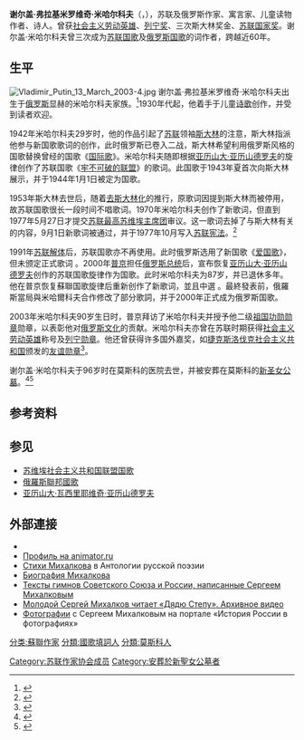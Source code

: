 {{Infobox person
| image        = Михалков Сергей Владимирович.jpg
| name         = 谢尔盖·弗拉基米罗维奇·米哈尔科夫
| caption      = 2003年3月13日米哈尔科夫在90岁生日聚会上
| birth_date   = {{Birth date|1913|03|13|df=yes}}
| birth_place  = {{flag|俄罗斯帝国}}[[莫斯科|莫斯科]]
| death_date   = {{Death date and age|2009|08|27|1913|03|13|df=yes}}
| death_place  = {{flag|俄罗斯联邦|name=俄罗斯联邦}}[[莫斯科|莫斯科]]
| resting_place= [[新圣女公墓|新圣女公墓]]
| occupation   = 苏联作协主席、剧作家
| years_active = 1935年 - 2009年
| known_for    = [[苏联国歌|苏联国歌]]及[[俄罗斯国歌|俄罗斯国歌]]的词作者
| spouse       = 纳塔利娅·堪察洛夫斯卡娅（1936年 - 1988年）<br />尤利娅·萨波蒂娜（1997年 - 2009年）
| parents      =
| children     = [[尼基塔·米哈尔科夫|尼基塔·米哈尔科夫]]<br />[[安德烈·康查洛夫斯基|安德烈·康查洛夫斯基]]
| relations    = 米哈伊尔·米哈尔科夫
|awards={{{!}} style="background: transparent"
{{!}} {{社会主义劳动英雄}}
{{!}}}
{{{!}} style="background: transparent"
{{!}} {{圣安德烈勋章 (俄罗斯联邦)}} {{!}}{{!}} {{二级祖国功勋勋章}}
{{!}}}
{{{!}} style="background: transparent"
{{!}}-
{{!}} {{荣誉勋章 (俄罗斯联邦)}}{{!!}}{{列宁勋章}}{{!}}{{!}}{{列宁勋章}} {{!}}{{!}}{{列宁勋章}} 
{{!}}-
{{!}} {{列宁勋章}} {{!}}{{!}}{{十月革命勋章}}{{!!}}{{红旗勋章}} {{!}}{{!}}{{一级卫国战争勋章}}
{{!}}-
{{!}} {{劳动红旗勋章}} {{!}}{{!}}{{劳动红旗勋章}}{{!!}}{{各族人民友谊勋章}} {{!}}{{!}}{{红星勋章}}
{{!}}-
{{!}} {{朱可夫奖章}} {{!}}{{!}}{{纪念列宁诞辰一百周年奖章}}{{!!}}{{保卫敖德萨奖章}} {{!}}{{!}}{{保卫塞瓦斯托波尔奖章}}
{{!}}}
{{{!}} style="background: transparent"
{{!}} {{列宁奖}} {{斯大林奖}} {{斯大林奖}} {{斯大林奖}} {{苏联国家奖}}
{{!}}}
;国外奖励
{{{!}} style="background: transparent"
{{!}} {{友谊勋章 (捷克斯洛伐克)}}
{{!}}}
}}
'''谢尔盖·弗拉基米罗维奇·米哈尔科夫'''（{{lang-ru|Серге́й Влади́мирович Михалко́в}}，{{bd|1913年|3月13日|2009年|8月27日|catIdx=M米}}），苏联及俄罗斯作家、寓言家、儿童读物作者、诗人。曾获[[社会主义劳动英雄|社会主义劳动英雄]]、[[列宁奖|列宁奖]]、三次斯大林奖金、[[苏联国家奖|苏联国家奖]]。谢尔盖·米哈尔科夫曾三次成为[[苏联国歌|苏联国歌]]及[[俄罗斯国歌|俄罗斯国歌]]的词作者，跨越近60年。

==生平==
[[Image:Vladimir_Putin_13_March_2003-4.jpg|thumb]]
谢尔盖·弗拉基米罗维奇·米哈尔科夫出生于[[俄罗斯|俄罗斯]]显赫的米哈尔科夫家族。<ref name=Mikh>{{Cite web |url=http://internetoff.com/rod-mixalkovyx/ |title=Род Михалковых |accessdate=2013-04-28 |archive-date=2009-04-30 |archive-url=https://web.archive.org/web/20090430164655/http://internetoff.com/rod-mixalkovyx/ |dead-url=no }}</ref>1930年代起，他着手于儿童[[诗歌|诗歌]]创作，并受到读者欢迎。

1942年米哈尔科夫29岁时，他的作品引起了[[苏联|苏联]]领袖[[斯大林|斯大林]]的注意，斯大林指派他参与新国歌歌词的创作，此时俄罗斯已卷入二战，斯大林希望利用俄罗斯风格的国歌替换曾经的国歌《[[国际歌|国际歌]]》。米哈尔科夫随即根据[[亚历山大·瓦西里耶维奇·亚历山德罗夫|亚历山大·亚历山德罗夫]]的旋律创作了苏联国歌《[[苏维埃社会主义共和国联盟国歌|牢不可破的联盟]]》的歌词。此国歌于1943年夏首次向斯大林展示，并于1944年1月1日被定为国歌。

1953年斯大林去世后，随着[[去斯大林化|去斯大林化]]的推行，原歌词因提到斯大林而被停用，故苏联国歌很长一段时间不唱歌词。1970年米哈尔科夫创作了新歌词，但直到1977年5月27日才提交[[苏联最高苏维埃主席团|苏联最高苏维埃主席团]]审议。这一歌词去掉了与斯大林有关的内容，9月1日新歌词被通过，并于1977年10月写入[[苏联宪法|苏联宪法]]。<ref name='Голованова'>{{cite book | last = Голованова | first = М. П. | author2 = В. С. Шергин | title = Государственные символы России | publisher = Росмэн-Пресс | year = 2003 | location = Москва | pages = 150 | url = | doi = | id = | isbn = 5-353-01286-0 }}</ref>

1991年[[苏联解体|苏联解体]]后，苏联国歌亦不再使用。此时俄罗斯选用了新国歌《[[爱国歌_(俄罗斯)|爱国歌]]》，但未颁定正式歌词 。2000年[[弗拉基米尔·普京|普京]]担任[[俄罗斯总统|俄罗斯总统]]后，宣布恢复[[亚历山大·瓦西里耶维奇·亚历山德罗夫|亚历山大·亚历山德罗夫]]创作的苏联国歌旋律作为国歌。此时米哈尔科夫为87岁，并已退休多年。他在普京恢复蘇聯国歌旋律后重新创作了新歌词，並且中選 。最終發表前，俄羅斯當局與米哈爾科夫合作修改了部分歌詞，并于2000年正式成为俄罗斯国歌。

2003年米哈尔科夫90岁生日时，普京拜访了米哈尔科夫并授予他二级[[祖国功勋勋章|祖国功勋勋章]]勋章，以表彰他对[[俄罗斯文化|俄罗斯文化]]的贡献。米哈尔科夫亦曾在苏联时期获得[[社会主义劳动英雄|社会主义劳动英雄]]称号及[[列宁勋章|列宁勋章]]。他还曾获得许多国外嘉奖，如[[捷克斯洛伐克社会主义共和国|捷克斯洛伐克社会主义共和国]]颁发的[[友谊勋章_(捷克斯洛伐克)|友谊勋章]]<ref>{{cite web |title=Order of Friendship |url=http://www.prazskyhradarchiv.cz/archivKPR/upload/rp.pdf |language=cs |access-date=2019-06-20 |archive-url=https://web.archive.org/web/20180108062517/http://www.prazskyhradarchiv.cz/archivKPR/upload/rp.pdf |archive-date=2018-01-08 |dead-url=yes }}{{small|（1988年11月25日，第84号）}}</ref>。

谢尔盖·米哈尔科夫于96岁时在莫斯科的医院去世，并被安葬在莫斯科的[[新圣女公墓|新圣女公墓]]。<ref>{{cite web |last= |first= |title=Soviet and Russian anthem author Mikhalkov dies at 96 |url=http://en.rian.ru/russia/20090827/155942753.html |date=2009-08-27 |publisher=RIA Novosti |accessdate=2009-09-11 |archive-date=2012-10-13 |archive-url=https://web.archive.org/web/20121013122346/http://en.rian.ru/russia/20090827/155942753.html |dead-url=yes }}</ref><ref>{{cite web |last= |first= |title=Sergei Mikhalkov buried at Moscow's Novodevichye Cemetery |url=http://en.rian.ru/russia/20090829/155960237.html |date=2009-08-29 |publisher=RIA Novosti |accessdate=2009-09-11 |archive-date=2012-10-13 |archive-url=https://web.archive.org/web/20121013122546/http://en.rian.ru/russia/20090829/155960237.html |dead-url=no }}</ref>

==参考资料==
{{Reflist}}

==参见==
*[[苏维埃社会主义共和国联盟国歌|苏维埃社会主义共和国联盟国歌]]
*[[俄羅斯聯邦國歌|俄羅斯聯邦國歌]]
*[[亚历山大·瓦西里耶维奇·亚历山德罗夫|亚历山大·瓦西里耶维奇·亚历山德罗夫]]

==外部連接 ==
* {{IMDb name|0586483}}
* [http://animator.ru/db/?p=show_person&pid=1040 Профиль на animator.ru]{{Wayback|url=http://animator.ru/db/?p=show_person&pid=1040 |date=20180317102836 }}
* [https://web.archive.org/web/20181117004558/http://stihi-rus.ru/1/Mihalkov/ Стихи Михалкова] в Антологии русской поэзии
* [https://web.archive.org/web/20060611155406/http://www.biograph.ru/bank/mihalkov_sv.htm Биография Михалкова]
* [http://www.rian.ru/culture/20090827/182589876.html Тексты гимнов Советского Союза и России, написанные Сергеем Михалковым]{{Wayback|url=http://www.rian.ru/culture/20090827/182589876.html |date=20110217111133 }}
* [http://www.rian.ru/video/20090827/182597015.html Молодой Сергей Михалков читает «Дядю Степу». Архивное видео]{{Wayback|url=http://www.rian.ru/video/20090827/182597015.html |date=20090830045548 }}
* [https://russiainphoto.ru/search/?tag_tree_ids=28518 Фотографии] с Сергеем Михалковым на портале «История России в фотографиях»

{{Authority control}}
{{DEFAULTSORT:Mikhalkov, Sergey}}
[[分类:蘇聯作家|分类:蘇聯作家]]
[[分類:國歌填詞人|分類:國歌填詞人]]
[[分類:莫斯科人|分類:莫斯科人]]
[[Category:苏联作家协会成员|Category:苏联作家协会成员]]
[[Category:安葬於新聖女公墓者|Category:安葬於新聖女公墓者]]